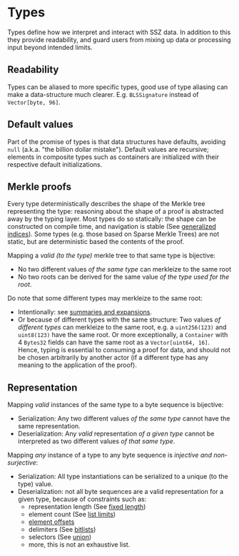 # Types

Types define how we interpret and interact with SSZ data.
In addition to this they provide readability, and guard users from mixing up data or processing input beyond intended limits.

## Readability

Types can be aliased to more specific types, good use of type aliasing can make a data-structure much clearer.
E.g. `BLSSignature` instead of `Vector[byte, 96]`.

## Default values

Part of the promise of types is that data structures have defaults, avoiding `null` (a.k.a. "the billion dollar mistake").
Default values are recursive; elements in composite types such as containers are initialized with their respective default initializations.

## Merkle proofs

Every type deterministically describes the shape of the Merkle tree representing the type:
reasoning about the shape of a proof is abstracted away by the typing layer.
Most types do so statically: the shape can be constructed on compile time, and navigation is stable (See [generalized indices](../navigation/generalized_indices.md)).
Some types (e.g. those based on Sparse Merkle Trees) are not static, but are deterministic based the contents of the proof.

Mapping a _valid (to the type)_ merkle tree to that same type is bijective:

- No two different values _of the same type_ can merkleize to the same root
- No two roots can be derived for the same value _of the type used for the root_.

Do note that some different types may merkleize to the same root:

- Intentionally: see [summaries and expansions](../navigation/summaries_expansions.md).
- Or because of different types with the same structure:
  Two values _of different types_ can merkleize to the same root, e.g. a `uint256(123)` and `uint8(123)` have the same root.
  Or more exceptionally, a `Container` with 4 `Bytes32` fields can have the same root as a `Vector[uint64, 16]`.
  Hence, typing is essential to consuming a proof for data, and should not be chosen arbitrarily by another actor (if a different type has any meaning to the application of the proof).

## Representation

Mapping _valid_ instances of the same type to a byte sequence is bijective:

- Serialization: Any two different values _of the same type_ cannot have the same representation.
- Deserialization: Any _valid_ representation _of a given type_ cannot be interpreted as two different values _of that same type_.

Mapping _any_ instance of a type to any byte sequence is _injective and non-surjective_:

- Serialization: All type instantiations can be serialized to a unique (to the type) value.
- Deserialization: not all byte sequences are a valid representation for a given type, because of constraints such as:
  - representation length (See [fixed length](../representation/fixed_variable_size.md))
  - element count (See [list limits](./complex.md#list-limits))
  - [element offsets](../representation/sequences.md#offsets)
  - delimiters (See [bitlists](./bitfields.md#bitlist))
  - selectors (See [union](./union.md))
  - more, this is not an exhaustive list.
